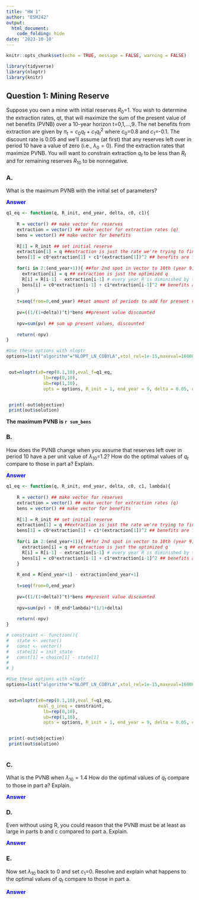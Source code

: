 ```yaml
---
title: "HW 1"
author: "ESM242"
output: 
  html_document:
    code_folding: hide
date: '2023-10-10'
---
```


```r
knitr::opts_chunk$set(echo = TRUE, message = FALSE, warning = FALSE)
```

```r
library(tidyverse)
library(nloptr)
library(knitr)
```


## Question 1: Mining Reserve {.tabset}


Suppose you own a mine with initial reserves $R_0$=1. You wish to determine the extraction rates, qt, that will maximize the sum of the present value of net benefits (PVNB) over a 10-year horizon t=0,1,…,9.  The net benefits from extraction are given by $\pi_t=c_0q_t+c_1q_t^2$ where $c_0$=0.8 and $c_1$=-0.1.  The discount rate is 0.05 and we’ll assume (at first) that any reserves left over in period 10 have a value of zero (i.e., $\lambda_0=0$). Find the extraction rates that maximize PVNB.  You will want to constrain extraction $q_t$ to be less than $R_t$ and for remaining reserves $R_{10}$ to be nonnegative.  

### A. 

What is the maximum PVNB with the initial set of parameters?

<span style="color: blue;">**Answer**</span>


```r
q1_eq <- function(q, R_init, end_year, delta, c0, c1){
  
    R = vector() ## make vector for reserves
    extraction = vector() ## make vector for extraction rates (q)
    bens = vector() ## make vector for benefits
    
    R[1] = R_init ## set initial reserve 
    extraction[1] = q ##extraction is just the rate we're trying to find every period
    bens[1] = c0*extraction[1] + c1*(extraction[1])^2 ## benefits are from the c0*q + c1*q^2
    
    for(i in 2:(end_year+1)){ ##for 2nd spot in vector to 10th (year 9)
      extraction[i] = q ## extraction is just the optimized q 
      R[i] = R[i-1] - extraction[i-1] # every year R is diminished by the amount extracted
      bens[i] = c0*extraction[i-1] + c1*extraction[i-1]^2 ## benefits are given from the equation
    }
    
    t=seq(from=0,end_year) ##set amount of periods to add for present value 
  
    pv=((1/(1+delta))^t)*bens ##present value discounted
  
    npv=sum(pv) ## sum up present values, discounted
    
    return(-npv)
}

#Use these options with nloptr
options=list("algorithm"="NLOPT_LN_COBYLA",xtol_rel=1e-15,maxeval=16000)


 out=nloptr(x0=rep(0.1,10),eval_f=q1_eq,
              lb=rep(0,10),
              ub=rep(1,10),
              opts = options, R_init = 1, end_year = 9, delta = 0.05, c0=0.8, c1=-0.1)


 print(-out$objective)
 print(out$solution)


```
**The maximum PVNB is `r sum_bens`**

### B.

How does the PVNB change when you assume that reserves left over in period 10 have a per unit value of $\lambda_{10}$=1.2? How do the optimal values of $q_t$ compare to those in part a? Explain.

<span style="color: blue;">**Answer**
</span>

```r

q1_eq <- function(q, R_init, end_year, delta, c0, c1, lambda){
  
    R = vector() ## make vector for reserves
    extraction = vector() ## make vector for extraction rates (q)
    bens = vector() ## make vector for benefits
    
    R[1] = R_init ## set initial reserve 
    extraction[1] = q ##extraction is just the rate we're trying to find every period
    bens[1] = c0*extraction[1] + c1*(extraction[1])^2 ## benefits are from the c0*q + c1*q^2
    
    for(i in 2:(end_year+1)){ ##for 2nd spot in vector to 10th (year 9)
      extraction[i] = q ## extraction is just the optimized q 
      R[i] = R[i-1] - extraction[i-1] # every year R is diminished by the amount extracted
      bens[i] = c0*extraction[i-1] + c1*extraction[i-1]^2 ## benefits are given from the equation
    }
    
    R_end = R[end_year+1] - extraction[end_year+1]
    
    t=seq(from=0,end_year) 
  
    pv=((1/(1+delta))^t)*bens ##present value discounted
  
    npv=sum(pv) + (R_end*lambda)*(1/1+delta)
    
    return(-npv)
}

# constraint <- function(){
#   state <- vector()
#   const <- vector()
#   state[1] = init_state
#   const[1] = choice[1] - state[1] 
#   
# }

#Use these options with nloptr
options=list("algorithm"="NLOPT_LN_COBYLA",xtol_rel=1e-15,maxeval=16000)


 out=nloptr(x0=rep(0.1,10),eval_f=q1_eq,
            eval_g_ineq = constraint,
              lb=rep(0,10),
              ub=rep(1,10),
              opts = options, R_init = 1, end_year = 9, delta = 0.05, c0=0.8, c1=-0.1, lambda = 1.2)


 print(-out$objective)
 print(out$solution)
 
```




### C.

What is the PVNB when $\lambda_{10}=1.4$ How do the optimal values of $q_t$ compare to those in part a? Explain.

<span style="color: blue;">**Answer**
</span>



### D.

Even without using R, you could reason that the PVNB must be at least as large in parts b and c compared to part a. Explain.

<span style="color: blue;">**Answer**
</span>



### E.

Now set $\lambda_{10}$ back to 0 and set $c_1$=0. Resolve and explain what happens to the optimal values of $q_t$ compare to those in part a. 

<span style="color: blue;">**Answer**
</span>



